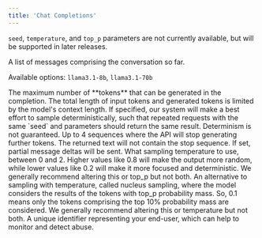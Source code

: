 ```yaml
---
title: 'Chat Completions'
---
```


<Note>`seed`, `temperature`, and `top_p` parameters are not currently available, but will be supported in later releases.</Note>

<ParamField path="choices" type="object[]" required="true">
A list of messages comprising the conversation so far.
</ParamField>

<ParamField path="model" type="enum<string>
">
Available options: `llama3.1-8b`, `llama3.1-70b` 
</ParamField>

<ParamField path="max_tokens" type="integer | null">
The maximum number of **tokens** that can be generated in the completion. The total length of input tokens and generated tokens is limited by the model's context length.
</ParamField>

<ParamField path="seed" type="integer | null">
If specified, our system will make a best effort to sample deterministically, such that repeated requests with the same `seed` and parameters should return the same result. Determinism is not guaranteed.
</ParamField>

<ParamField path="stop" type="string | null">
Up to 4 sequences where the API will stop generating further tokens. The returned text will not contain the stop sequence.
</ParamField>

<ParamField path="stream" type="boolean | null">
If set, partial message deltas will be sent.
</ParamField>

<ParamField path="temperature" type="number | null">
What sampling temperature to use, between 0 and 2. Higher values like 0.8 will make the output more random, while lower values like 0.2 will make it more focused and deterministic. We generally recommend altering this or top_p but not both.
</ParamField>

<ParamField path="top_p" type="number | null">
An alternative to sampling with temperature, called nucleus sampling, where the model considers the results of the tokens with top_p probability mass. So, 0.1 means only the tokens comprising the top 10% probability mass are considered. We generally recommend altering this or temperature but not both.
</ParamField>

<ParamField path="user" type="string | null">
A unique identifier representing your end-user, which can help to monitor and detect abuse.
</ParamField>